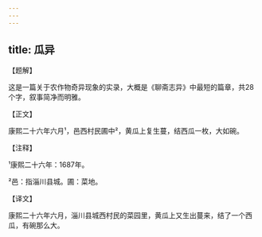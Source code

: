 ```yaml
---
---
---
```

title: 瓜异
---




【题解】


这是一篇关于农作物奇异现象的实录，大概是《聊斋志异》中最短的篇章，共28个字，叙事简净而明雅。


【正文】

康熙二十六年六月¹，邑西村民圃中²，黄瓜上复生蔓，结西瓜一枚，大如碗。

【注释】


¹康熙二十六年：1687年。

²邑：指淄川县城。圃：菜地。





【译文】


康熙二十六年六月，淄川县城西村民的菜园里，黄瓜上又生出蔓来，结了一个西瓜，有碗那么大。
